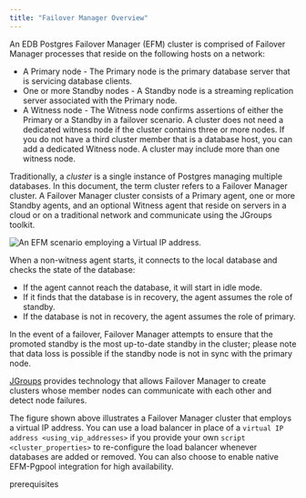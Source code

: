 ```yaml
---
title: "Failover Manager Overview"
---
```


<div id="failover_manager_overview" class="registered_link"></div>

An EDB Postgres Failover Manager (EFM) cluster is comprised of Failover Manager processes that reside on the following hosts on a network:

-   A Primary node - The Primary node is the primary database server that is servicing database clients.
-   One or more Standby nodes - A Standby node is a streaming replication server associated with the Primary node.
-   A Witness node - The Witness node confirms assertions of either the Primary or a Standby in a failover scenario. A cluster does not need a dedicated witness node if the cluster contains three or more nodes. If you do not have a third cluster member that is a database host, you can add a dedicated Witness node. A cluster may include more than one witness node.

Traditionally, a *cluster* is a single instance of Postgres managing multiple databases. In this document, the term cluster refers to a Failover Manager cluster. A Failover Manager cluster consists of a Primary agent, one or more Standby agents, and an optional Witness agent that reside on servers in a cloud or on a traditional network and communicate using the JGroups toolkit.

![An EFM scenario employing a Virtual IP address.](../images/failover_manager_overview.png)

When a non-witness agent starts, it connects to the local database and checks the state of the database:

-   If the agent cannot reach the database, it will start in idle mode.
-   If it finds that the database is in recovery, the agent assumes the role of standby.
-   If the database is not in recovery, the agent assumes the role of primary.

In the event of a failover, Failover Manager attempts to ensure that the promoted standby is the most up-to-date standby in the cluster; please note that data loss is possible if the standby node is not in sync with the primary node.

[JGroups](http://www.jgroups.org/) provides technology that allows Failover Manager to create clusters whose member nodes can communicate with each other and detect node failures.

The figure shown above illustrates a Failover Manager cluster that employs a virtual IP address. You can use a load balancer in place of a `virtual IP address <using_vip_addresses>` if you provide your own `script <cluster_properties>` to re-configure the load balancer whenever databases are added or removed. You can also choose to enable native EFM-Pgpool integration for high availability.

<div class="toctree" maxdepth="3">

prerequisites

</div>
